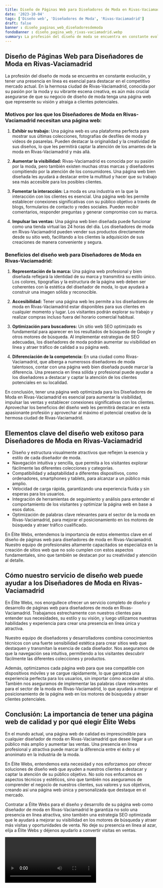```yaml
---
title: Diseño de Páginas Web para Diseñadores de Moda en Rivas-Vaciamadrid
date: '2023-10-04'
tags: ['Diseño web', 'Diseñadores de Moda', 'Rivas-Vaciamadrid']
draft: false
banner : diseño_paginas_web_diseñadoresdemoda
fondoBanner : diseño_pagina_web_rivas-vaciamadrid.webp
summary: La profesión del diseño de moda se encuentra en constante evolución, y tener una presencia en línea es esencial para destacar en el competitivo mercado actual. En la hermosa ciudad de RivasVaciamadrid, conocida por su pasión por la moda y su vibrante escena creativa, es aún más crucial asegurarse de que su negocio de diseño de moda tenga una página web que represente su visión y atraiga a clientes potenciales.
---
```


## Diseño de Páginas Web para Diseñadores de Moda en Rivas-Vaciamadrid

La profesión del diseño de moda se encuentra en constante evolución, y tener una presencia en línea es esencial para destacar en el competitivo mercado actual. En la hermosa ciudad de Rivas-Vaciamadrid, conocida por su pasión por la moda y su vibrante escena creativa, es aún más crucial asegurarse de que su negocio de diseño de moda tenga una página web que represente su visión y atraiga a clientes potenciales.

### Motivos por los que los Diseñadores de Moda en Rivas-Vaciamadrid necesitan una página web:

1. **Exhibir su trabajo:** Una página web es una plataforma perfecta para mostrar sus últimas colecciones, fotografías de desfiles de moda y videos de pasarelas. Pueden destacar la originalidad y la creatividad de sus diseños, lo que les permitirá captar la atención de los amantes de la moda en Rivas-Vaciamadrid y más allá.

2. **Aumentar la visibilidad:** Rivas-Vaciamadrid es conocida por su pasión por la moda, pero también existen muchas otras marcas y diseñadores compitiendo por la atención de los consumidores. Una página web bien diseñada les ayudará a destacar entre la multitud y hacer que su trabajo sea más accesible para los posibles clientes.

3. **Fomentar la interacción:** La moda es una industria en la que la interacción con los clientes es esencial. Una página web les permite establecer conexiones significativas con su público objetivo a través de blogs, formularios de contacto y redes sociales. Pueden recibir comentarios, responder preguntas y generar compromiso con su marca.

4. **Impulsar las ventas:** Una página web bien diseñada puede funcionar como una tienda virtual las 24 horas del día. Los diseñadores de moda en Rivas-Vaciamadrid pueden vender sus productos directamente desde su sitio web, facilitando a los clientes la adquisición de sus creaciones de manera conveniente y segura.

### Beneficios del diseño web para Diseñadores de Moda en Rivas-Vaciamadrid:

1. **Representación de la marca:** Una página web profesional y bien diseñada reflejará la identidad de su marca y transmitirá su estilo único. Los colores, tipografías y la estructura de la página web deben ser coherentes con la estética del diseñador de moda, lo que ayudará a construir una imagen sólida y reconocible.

2. **Accesibilidad:** Tener una página web les permite a los diseñadores de moda en Rivas-Vaciamadrid estar disponibles para sus clientes en cualquier momento y lugar. Los visitantes podrán explorar su trabajo y realizar compras incluso fuera del horario comercial habitual.

3. **Optimización para buscadores:** Un sitio web SEO optimizado es fundamental para aparecer en los resultados de búsqueda de Google y otros motores de búsqueda. Al implementar estrategias de SEO adecuadas, los diseñadores de moda podrán aumentar su visibilidad en línea y atraer tráfico de calidad a su página web.

4. **Diferenciación de la competencia:** En una ciudad como Rivas-Vaciamadrid, que alberga a numerosos diseñadores de moda talentosos, contar con una página web bien diseñada puede marcar la diferencia. Una presencia en línea sólida y profesional puede ayudar a los diseñadores a destacar y captar la atención de los clientes potenciales en su localidad.

En conclusión, tener una página web optimizada para los Diseñadores de Moda en Rivas-Vaciamadrid es esencial para aumentar la visibilidad, impulsar las ventas y establecer conexiones significativas con los clientes. Aprovechar los beneficios del diseño web les permitirá destacar en esta apasionante profesión y aprovechar al máximo el potencial creativo de la hermosa ciudad de Rivas-Vaciamadrid.

<GifSeo />

<Cta />

## Elementos clave del diseño web exitoso para Diseñadores de Moda en Rivas-Vaciamadrid

- Diseño y estructura visualmente atractivos que reflejen la esencia y estilo de cada diseñador de moda.
- Navegación intuitiva y sencilla, que permita a los visitantes explorar fácilmente las diferentes colecciones y categorías.
- Compatibilidad y adaptabilidad a diferentes dispositivos, como ordenadores, smartphones y tablets, para alcanzar a un público más amplio.
- Velocidad de carga rápida, garantizando una experiencia fluida y sin esperas para los usuarios.
- Integración de herramientas de seguimiento y análisis para entender el comportamiento de los visitantes y optimizar la página web en base a esos datos.
- Optimización de palabras clave relevantes para el sector de la moda en Rivas-Vaciamadrid, para mejorar el posicionamiento en los motores de búsqueda y atraer tráfico cualificado.

En Élite Webs, entendemos la importancia de estos elementos clave en el diseño de páginas web para diseñadores de moda en Rivas-Vaciamadrid. Nuestro equipo de profesionales altamente capacitados se especializa en la creación de sitios web que no solo cumplen con estos aspectos fundamentales, sino que también se destacan por su creatividad y atención al detalle.

## Cómo nuestro servicio de diseño web puede ayudar a los Diseñadores de Moda en Rivas-Vaciamadrid

En Élite Webs, nos enorgullece ofrecer un servicio completo de diseño y desarrollo de páginas web para diseñadores de moda en Rivas-Vaciamadrid. Trabajamos estrechamente con nuestros clientes para entender sus necesidades, su estilo y su visión, y luego utilizamos nuestras habilidades y experiencia para crear una presencia en línea única y atractiva.

Nuestro equipo de diseñadores y desarrolladores combina conocimientos técnicos con una fuerte sensibilidad estética para crear sitios web que destaquen y transmitan la esencia de cada diseñador. Nos aseguramos de que la navegación sea intuitiva, permitiendo a los visitantes descubrir fácilmente las diferentes colecciones y productos.

Además, optimizamos cada página web para que sea compatible con dispositivos móviles y se cargue rápidamente, lo que garantiza una experiencia perfecta para los usuarios, sin importar cómo accedan al sitio. También nos aseguramos de implementar las palabras clave relevantes para el sector de la moda en Rivas-Vaciamadrid, lo que ayudará a mejorar el posicionamiento de la página web en los motores de búsqueda y atraer clientes potenciales.

## Conclusión: La importancia de tener una página web de calidad y por qué elegir Élite Webs

En el mundo actual, una página web de calidad es imprescindible para cualquier diseñador de moda en Rivas-Vaciamadrid que desee llegar a un público más amplio y aumentar las ventas. Una presencia en línea profesional y atractiva puede marcar la diferencia entre el éxito y el anonimato en la industria de la moda.

En Élite Webs, entendemos esta necesidad y nos esforzamos por ofrecer soluciones de diseño web que ayuden a nuestros clientes a destacar y captar la atención de su público objetivo. No solo nos enfocamos en aspectos técnicos y estéticos, sino que también nos aseguramos de comprender el negocio de nuestros clientes, sus valores y sus objetivos, creando así una página web única y personalizada que destaque en el mercado.

Contratar a Élite Webs para el diseño y desarrollo de su página web como diseñador de moda en Rivas-Vaciamadrid le garantiza no solo una presencia en línea atractiva, sino también una estrategia SEO optimizada que le ayudará a mejorar su visibilidad en los motores de búsqueda y atraer más visitas y oportunidades de venta. No deje su presencia en línea al azar, elija a Élite Webs y déjenos ayudarlo a convertir visitas en ventas.

<Video />

<CtaBot job='Diseñadores de Moda' city='Rivas-Vaciamadrid'/>

<Gmaps query='Rivas-Vaciamadrid+españa+maps' />